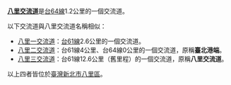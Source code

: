 '''[[八里交流道|八里交流道]]'''是[[台64線|台64線]]1.2公里的一個交流道。

以下交流道與八里交流道名稱相似：
* [[八里一交流道|八里一交流道]]：[[台61線|台61線]]2.6公里的一個交流道。
* [[八里二交流道|八里二交流道]]：台61線4公里、台64線0公里的一個交流道，原稱'''臺北港端'''。
* [[八里三交流道|八里三交流道]]：台61線12.6公里（舊里程）的一個交流道，原稱'''八里交流道'''。

以上四者皆位於[[臺灣|臺灣]][[新北市|新北市]][[八里區|八里區]]。

{{Disambiguation|Cat=五字交流道消歧义}}